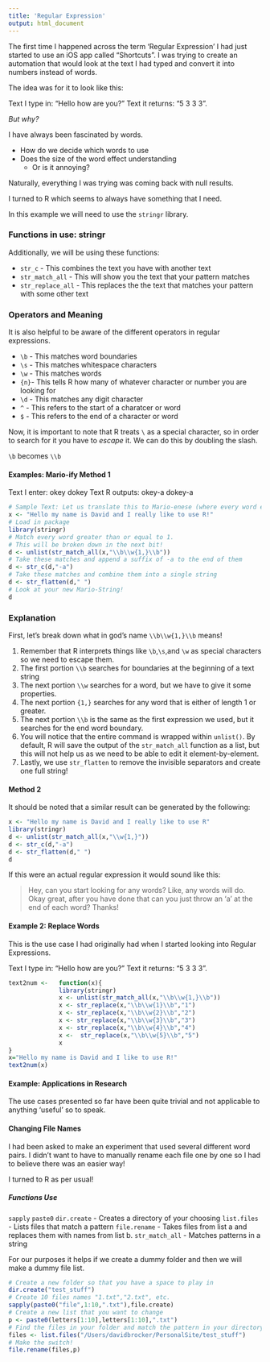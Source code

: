 ```yaml
---
title: 'Regular Expression'
output: html_document
---
```


The first time I happened across the term 'Regular Expression' I had just started to use an iOS app called "Shortcuts". I was trying to create an automation that would look at the text I had typed and convert it into numbers instead of words. 

The idea was for it to look like this:

Text I type in: "Hello how are you?"
Text it returns: "5 3 3 3". 

*But why?*

I have always been fascinated by words.

- How do we decide which words to use
- Does the size of the word effect understanding
  - Or is it annoying?

Naturally, everything I was trying was coming back with null results. 

I turned to R which seems to always have something that I need. 

In this example we will need to use the `stringr` library. 

### Functions in use: stringr

Additionally, we will be using these functions:

- `str_c` - This combines the text you have with another text
- `str_match_all` - This will show you the text that your pattern matches
- `str_replace_all` - This replaces the the text that matches your pattern with some other text

### Operators and Meaning

It is also helpful to be aware of the different operators in regular expressions. 

- `\b` - This matches word boundaries
- `\s` - This matches whitespace characters
- `\w` - This matches words
- `{n}`- This tells R how many of whatever character or number you are looking for
- `\d` - This matches any digit character
- `^` - This refers to the start of a charatcer or word
- `$` - This refers to the end of a character or word

Now, it is important to note that R treats `\` as a special character, so in order to search for it you have to *escape* it. We can do this by doubling the slash. 

  `\b` becomes `\\b`
  
#### Examples: Mario-ify Method 1

Text I enter: okey dokey
Text R outputs: okey-a dokey-a

```r
# Sample Text: Let us translate this to Mario-enese (where every word ends with -a)!
x <- "Hello my name is David and I really like to use R!"
# Load in package
library(stringr)
# Match every word greater than or equal to 1.
# This will be broken down in the next bit!
d <- unlist(str_match_all(x,"\\b\\w{1,}\\b"))
# Take these matches and append a suffix of -a to the end of them
d <- str_c(d,"-a")
# Take these matches and combine them into a single string
d <- str_flatten(d," ")
# Look at your new Mario-String!
d
```

### Explanation

First, let's break down what in god's name `\\b\\w{1,}\\b` means!

1. Remember that R interprets things like `\b`,`\s`,and `\w` as special characters so we need to escape them. 
2. The first portion `\\b` searches for boundaries at the beginning of a text string
3. The next portion `\\w` searches for a word, but we have to give it some properties.
4. The next portion `{1,}` searches for any word that is either of length 1 or greater. 
5. The next portion `\\b` is the same as the first expression we used, but it searches for the end word boundary. 
6. You will notice that the entire command is wrapped within `unlist()`. By default, R will save the output of the `str_match_all` function as a list, but this will not help us as we need to be able to edit it element-by-element. 
7. Lastly, we use `str_flatten` to remove the invisible separators and create one full string!

#### Method 2

It should be noted that a similar result can be generated by the following:

```r
x <- "Hello my name is David and I really like to use R"
library(stringr)
d <- unlist(str_match_all(x,"\\w{1,}"))
d <- str_c(d,"-a")
d <- str_flatten(d," ")
d
```


If this were an actual regular expression it would sound like this:

> Hey, can you start looking for any words? Like, any words will do. Okay great, after you have done that can you just throw an 'a' at the end of each word? Thanks!


#### Example 2: Replace Words

This is the use case I had originally had when I started looking into Regular Expressions.

Text I type in: "Hello how are you?"
Text it returns: "5 3 3 3". 

```r
text2num <-   function(x){
              library(stringr)
              x <- unlist(str_match_all(x,"\\b\\w{1,}\\b"))
              x <- str_replace(x,"\\b\\w{1}\\b","1")
              x <- str_replace(x,"\\b\\w{2}\\b","2")
              x <- str_replace(x,"\\b\\w{3}\\b","3")
              x <- str_replace(x,"\\b\\w{4}\\b","4")
              x <-  str_replace(x,"\\b\\w{5}\\b","5")
              x
}
x="Hello my name is David and I like to use R!"
text2num(x)

```


#### Example: Applications in Research

The use cases presented so far have been quite trivial and not applicable to anything 'useful' so to speak. 

#### Changing File Names

I had been asked to make an experiment that used several different word pairs. I didn't want to have to manually rename each file one by one so I had to believe there was an easier way!

I turned to R as per usual!

##### Functions Use

`sapply`
`paste0`
`dir.create` - Creates a directory of your choosing
`list.files` - Lists files that match a pattern
`file.rename` - Takes files from list a and replaces them with names from list b. 
`str_match_all` - Matches patterns in a string 

For our purposes it helps if we create a dummy folder and then we will make a dummy file list. 

```r
# Create a new folder so that you have a space to play in
dir.create("test_stuff")
# Create 10 files names "1.txt","2.txt", etc. 
sapply(paste0("file",1:10,".txt"),file.create)
# Create a new list that you want to change
p <- paste0(letters[1:10],letters[1:10],".txt")
# Find the files in your folder and match the pattern in your directory
files <- list.files("/Users/davidbrocker/PersonalSite/test_stuff")
# Make the switch!
file.rename(files,p)
```

  

